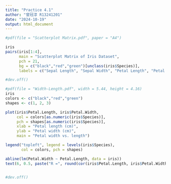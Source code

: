 ```yaml
---
title: "Practice 4.1"
author: "曾冠淳 R13241201"
date: "2024-10-19"
output: html_document
---
```


```r
#pdf(file = "Scatterplot Matrix.pdf", paper = "A4")

iris
pairs(iris[1:4], 
      main = "Scatterplot Matrix of Iris Dataset",
      pch = 21, 
      bg = c("black","red","green")[unclass(iris$Species)],
      labels = c("Sepal Length", "Sepal Width", "Petal Length", "Petal Width"))

#dev.off()

```

```r

#pdf(file = "Width-Length.pdf", width = 5.44, height = 4.16)
iris
colors <- c("black","red","green")
shapes <- c(1, 2, 3) 

plot(iris$Petal.Length, iris$Petal.Width, 
     col = colors[as.numeric(iris$Species)], 
     pch = shapes[as.numeric(iris$Species)],
     xlab = "Petal length (cm)", 
     ylab = "Petal width (cm)", 
     main = "Petal width vs. length")

legend("topleft", legend = levels(iris$Species), 
       col = colors, pch = shapes)

abline(lm(Petal.Width ~ Petal.Length, data = iris))
text(6, 0.5, paste("R =", round(cor(iris$Petal.Length, iris$Petal.Width), 2)))


#dev.off()

```


